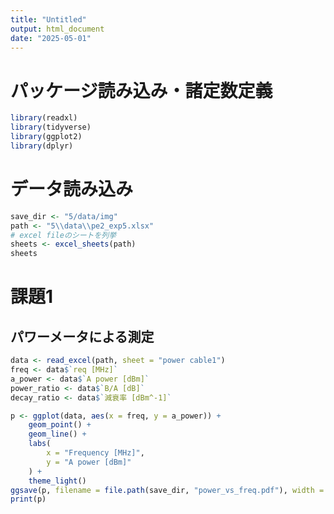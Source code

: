 ---
title: "Untitled"
output: html_document
date: "2025-05-01"
---

# パッケージ読み込み・諸定数定義
```{r}
library(readxl)
library(tidyverse)
library(ggplot2)
library(dplyr)
```

# データ読み込み
```{r}
save_dir <- "5/data/img"
path <- "5\\data\\pe2_exp5.xlsx"
# excel fileのシートを列挙
sheets <- excel_sheets(path)
sheets
```

# 課題1
## パワーメータによる測定
```{r}
data <- read_excel(path, sheet = "power cable1")
freq <- data$`req [MHz]`
a_power <- data$`A power [dBm]`
power_ratio <- data$`B/A [dB]`
decay_ratio <- data$`減衰率 [dBm^-1]`

p <- ggplot(data, aes(x = freq, y = a_power)) +
    geom_point() +
    geom_line() +
    labs(
        x = "Frequency [MHz]",
        y = "A power [dBm]"
    ) +
    theme_light()
ggsave(p, filename = file.path(save_dir, "power_vs_freq.pdf"), width = 250, height = 100, unit = "mm", dpi = 300)
print(p)



```